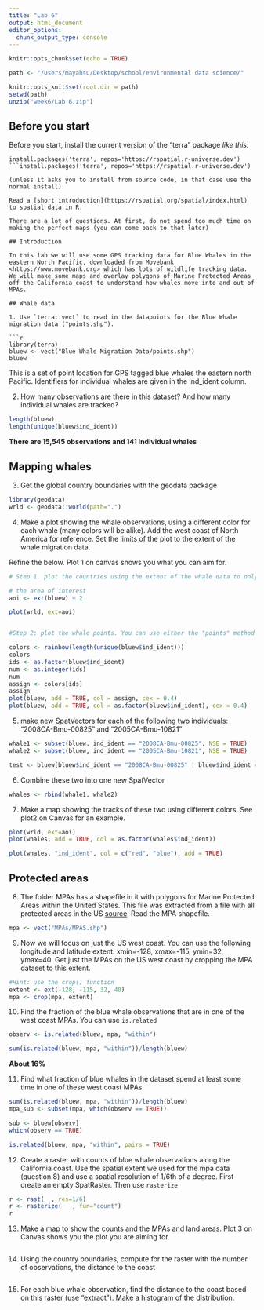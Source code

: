 ```yaml
---
title: "Lab 6"
output: html_document
editor_options: 
  chunk_output_type: console
---
```


```r
knitr::opts_chunk$set(echo = TRUE)

path <- "/Users/mayahsu/Desktop/school/environmental data science/"

knitr::opts_knit$set(root.dir = path)
setwd(path)
unzip("week6/Lab 6.zip")
```

## Before you start

Before you start, install the current version of the "terra" package *like this:*

```
install.packages('terra', repos='https://rspatial.r-universe.dev')
```install.packages('terra', repos='https://rspatial.r-universe.dev')

(unless it asks you to install from source code, in that case use the normal install)

Read a [short introduction](https://rspatial.org/spatial/index.html) to spatial data in R.  

There are a lot of questions. At first, do not spend too much time on making the perfect maps (you can come back to that later)

## Introduction

In this lab we will use some GPS tracking data for Blue Whales in the eastern North Pacific, downloaded from Movebank <https://www.movebank.org> which has lots of wildlife tracking data. We will make some maps and overlay polygons of Marine Protected Areas off the California coast to understand how whales move into and out of MPAs.

## Whale data

1. Use `terra::vect` to read in the datapoints for the Blue Whale migration data ("points.shp"). 

```r
library(terra)
bluew <- vect("Blue Whale Migration Data/points.shp")
bluew
```

This is a set of point location for GPS tagged blue whales the eastern north Pacific. Identifiers for individual whales are given in the ind_ident column. 

2) How many observations are there in this dataset? And how many individual whales are tracked? 

```r
length(bluew)
length(unique(bluew$ind_ident))
```

**There are 15,545 observations and 141 individual whales**

## Mapping whales

3. Get the global country boundaries with the geodata package 

```r
library(geodata)
wrld <- geodata::world(path=".")
```


4. Make a plot showing the whale observations, using a different color for each whale (many colors will be alike). Add the west coast of North America for reference. Set the limits of the plot to the extent of the whale migration data. 

Refine the below. Plot 1 on canvas shows you what you can aim for.

```r
# Step 1. plot the countries using the extent of the whale data to only show the area of interest. 

# the area of interest
aoi <- ext(bluew) + 2

plot(wrld, ext=aoi)


#Step 2: plot the whale points. You can use either the "points" method or "plot( , add=TRUE)". The latter is easier for coloring, but you need to tell it not to add a legend.

colors <- rainbow(length(unique(bluew$ind_ident)))
colors
ids <- as.factor(bluew$ind_ident)
num <- as.integer(ids)
num
assign <- colors[ids]
assign
plot(bluew, add = TRUE, col = assign, cex = 0.4)
plot(bluew, add = TRUE, col = as.factor(bluew$ind_ident), cex = 0.4)
```

5) make new SpatVectors for each of the following two individuals: "2008CA-Bmu-00825" and "2005CA-Bmu-10821"

```r
whale1 <- subset(bluew, ind_ident == "2008CA-Bmu-00825", NSE = TRUE)
whale2 <- subset(bluew, ind_ident == "2005CA-Bmu-10821", NSE = TRUE)

test <- bluew[bluew$ind_ident == "2008CA-Bmu-00825" | bluew$ind_ident == "2005CA-Bmu-10821", ]
```

6) Combine these two into one new SpatVector 

```r
whales <- rbind(whale1, whale2)
```


7) Make a map showing the tracks of these two using different colors. See plot2 on Canvas for an example.

```r
plot(wrld, ext=aoi)
plot(whales, add = TRUE, col = as.factor(whales$ind_ident))

plot(whales, "ind_ident", col = c("red", "blue"), add = TRUE)

```

## Protected areas

8) The folder MPAs has a shapefile in it with polygons for Marine Protected Areas within the United States. This file was extracted from a file with all protected areas in the US [source](https://www.protectedplanet.net). Read the MPA shapefile. 

```r
mpa <- vect("MPAs/MPAS.shp")
```

9) Now we will focus on just the US west coast. You can use the following longitude and latitude extent: xmin=-128, xmax=-115, ymin=32, ymax=40. Get just the MPAs on the US west coast by cropping the MPA dataset to this extent.

```r
#Hint: use the crop() function
extent <- ext(-128, -115, 32, 40)
mpa <- crop(mpa, extent)
```

10) Find the fraction of the blue whale observations that are in one of the west coast MPAs. You can use `is.related`

```r
observ <- is.related(bluew, mpa, "within")

sum(is.related(bluew, mpa, "within"))/length(bluew)
```

**About 16%**

11) Find what fraction of blue whales in the dataset spend at least some time in one of these west coast MPAs. 

```r
sum(is.related(bluew, mpa, "within"))/length(bluew)
mpa_sub <- subset(mpa, which(observ == TRUE))

sub <- bluew[observ]
which(observ == TRUE)

is.related(bluew, mpa, "within", pairs = TRUE)
```


12. Create a raster with counts of blue whale observations along the California coast. Use the spatial extent we used for the mpa data (question 8) and use a spatial resolution of 1/6th of a degree. First create an empty SpatRaster. Then use `rasterize`

```r
r <- rast(  , res=1/6)
r <- rasterize(   , fun="count")
r
```

13. Make a map to show the counts and the MPAs and land areas. Plot 3 on Canvas shows you the plot you are aiming for. 

```r

```

14) Using the country boundaries, compute for the raster with the number of observations, the distance to the coast

```r

```

15) For each blue whale observation, find the distance to the coast based on this raster (use "extract"). Make a histogram of the distribution. 

```r

```

